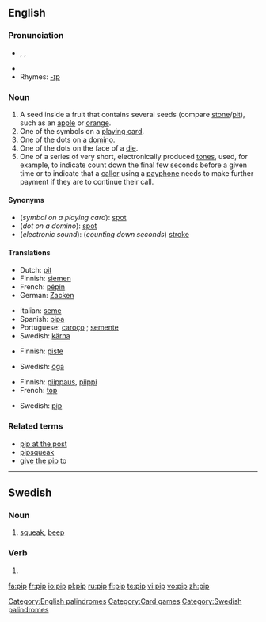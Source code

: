 {{wikipedia|pip}}
{{see|Pip}}
==English==

===Pronunciation===
* {{AHD|pĭp}}, {{IPA|/pɪp/}}, {{SAMPA|/pIp/}}
*{{audio|en-us-pip.ogg|Audio (US)}}
* Rhymes: [[Rhymes:English:-ɪp|-ɪp]]

===Noun===
{{en-noun}}

# A seed inside a fruit that contains several seeds (compare [[stone]]/[[pit]]), such as an [[apple]] or [[orange]].
# One of the symbols on a [[playing card]].
# One of the dots on a [[domino]].
# One of the dots on the face of a [[die]].
# One of a series of very short, electronically produced [[tone]]s, used, for example, to indicate count down the final few seconds before a given time or to indicate that a [[caller]] using a [[payphone]] needs to make further payment if they are to continue their call.

====Synonyms====
*(''symbol on a playing card''): [[spot]]
*(''dot on a domino''): [[spot]]
*(''electronic sound''): (''counting down seconds'') [[stroke]]

====Translations====
{{trans-top|seed}}
*Dutch: [[pit]] {{m}}
*Finnish: [[siemen]]
*French: [[pépin]] {{m}}
*German: [[Zacken]] {{m}}
{{trans-mid}}
*Italian: [[seme#Italian|seme]] {{m}}
*Spanish: [[pipa#Spanish|pipa]] {{f}}
*Portuguese: [[caroço]] {{m}}; [[semente]] {{f}}
*Swedish: [[kärna]] {{c}}
{{trans-bottom}}

{{trans-top|symbol on a playing card}}
{{trans-mid}}
{{trans-bottom}}

{{trans-top|dot on a domino}}
*Finnish: [[piste]]
{{trans-mid}}
{{trans-bottom}}

{{trans-top|dot on a die}}
{{trans-mid}}
*Swedish: [[öga]] {{n}}
{{trans-bottom}}

{{trans-top|short electronically produced tone}}
*Finnish: [[piippaus]], [[piippi]]
*French: [[top#French|top]] {{m}}
{{trans-mid}}
*Swedish: [[pip#Swedish|pip]] {{n}}
{{trans-bottom}}

<!--This really belongs under "pip at the post"

===Verb===
{{en-verb|pip|p|ed}}

# ...
#:''He was '''pipped''' at the post''.
-->

===Related terms===
*[[pip at the post]]
*[[pipsqueak]]
*[[give the pip]] to

[[Category:English palindromes]]
[[Category:Card games]]

----

==Swedish==

===Noun===
{{infl|sv|noun|n}}
{{sv-noun-n-zero}}

# [[squeak]], [[beep]]

===Verb===
{{infl|sv|verb form}}

# {{form of|imperative of|pipa#Swedish|pipa}}

[[Category:Swedish palindromes]]

[[fa:pip]]
[[fr:pip]]
[[io:pip]]
[[pl:pip]]
[[ru:pip]]
[[fi:pip]]
[[te:pip]]
[[vi:pip]]
[[vo:pip]]
[[zh:pip]]